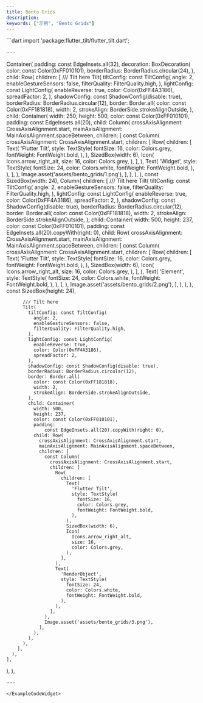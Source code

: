```yaml
---
title: Bento Grids
description:
keywords: ["示例", "Bento Grids"]
---
```


<ExampleCodeWidget name="BentoGrids" height={1150} previewText="预览" codeText="代码">
```dart
import 'package:flutter_tilt/flutter_tilt.dart';

······

Container(
  padding: const EdgeInsets.all(32),
  decoration: BoxDecoration(
    color: const Color(0xFF010101),
    borderRadius: BorderRadius.circular(24),
  ),
  child: Row(
    children: [
      /// Tilt here
      Tilt(
        tiltConfig: const TiltConfig(
          angle: 2,
          enableGestureSensors: false,
          filterQuality: FilterQuality.high,
        ),
        lightConfig: const LightConfig(
          enableReverse: true,
          color: Color(0xFF4A3186),
          spreadFactor: 2,
        ),
        shadowConfig: const ShadowConfig(disable: true),
        borderRadius: BorderRadius.circular(12),
        border: Border.all(
          color: const Color(0xFF181818),
          width: 2,
          strokeAlign: BorderSide.strokeAlignOutside,
        ),
        child: Container(
          width: 250,
          height: 500,
          color: const Color(0xFF010101),
          padding: const EdgeInsets.all(20),
          child: Column(
            crossAxisAlignment: CrossAxisAlignment.start,
            mainAxisAlignment: MainAxisAlignment.spaceBetween,
            children: [
              const Column(
                crossAxisAlignment: CrossAxisAlignment.start,
                children: [
                  Row(
                    children: [
                      Text(
                        'Flutter Tilt',
                        style: TextStyle(
                          fontSize: 16,
                          color: Colors.grey,
                          fontWeight: FontWeight.bold,
                        ),
                      ),
                      SizedBox(width: 6),
                      Icon(
                        Icons.arrow_right_alt,
                        size: 16,
                        color: Colors.grey,
                      ),
                    ],
                  ),
                  Text(
                    'Widget',
                    style: TextStyle(
                      fontSize: 24,
                      color: Colors.white,
                      fontWeight: FontWeight.bold,
                    ),
                  ),
                ],
              ),
              Image.asset('assets/bento_grids/1.png'),
            ],
          ),
        ),
      ),
      const SizedBox(width: 24),
      Column(
        children: [
          /// Tilt here
          Tilt(
            tiltConfig: const TiltConfig(
              angle: 2,
              enableGestureSensors: false,
              filterQuality: FilterQuality.high,
            ),
            lightConfig: const LightConfig(
              enableReverse: true,
              color: Color(0xFF4A3186),
              spreadFactor: 2,
            ),
            shadowConfig: const ShadowConfig(disable: true),
            borderRadius: BorderRadius.circular(12),
            border: Border.all(
              color: const Color(0xFF181818),
              width: 2,
              strokeAlign: BorderSide.strokeAlignOutside,
            ),
            child: Container(
              width: 500,
              height: 237,
              color: const Color(0xFF010101),
              padding:
                  const EdgeInsets.all(20).copyWith(right: 0),
              child: Row(
                crossAxisAlignment: CrossAxisAlignment.start,
                mainAxisAlignment: MainAxisAlignment.spaceBetween,
                children: [
                  const Column(
                    crossAxisAlignment: CrossAxisAlignment.start,
                    children: [
                      Row(
                        children: [
                          Text(
                            'Flutter Tilt',
                            style: TextStyle(
                              fontSize: 16,
                              color: Colors.grey,
                              fontWeight: FontWeight.bold,
                            ),
                          ),
                          SizedBox(width: 6),
                          Icon(
                            Icons.arrow_right_alt,
                            size: 16,
                            color: Colors.grey,
                          ),
                        ],
                      ),
                      Text(
                        'Element',
                        style: TextStyle(
                          fontSize: 24,
                          color: Colors.white,
                          fontWeight: FontWeight.bold,
                        ),
                      ),
                    ],
                  ),
                  Image.asset('assets/bento_grids/2.png'),
                ],
              ),
            ),
          ),
          const SizedBox(height: 24),

          /// Tilt here
          Tilt(
            tiltConfig: const TiltConfig(
              angle: 2,
              enableGestureSensors: false,
              filterQuality: FilterQuality.high,
            ),
            lightConfig: const LightConfig(
              enableReverse: true,
              color: Color(0xFF4A3186),
              spreadFactor: 2,
            ),
            shadowConfig: const ShadowConfig(disable: true),
            borderRadius: BorderRadius.circular(12),
            border: Border.all(
              color: const Color(0xFF181818),
              width: 2,
              strokeAlign: BorderSide.strokeAlignOutside,
            ),
            child: Container(
              width: 500,
              height: 237,
              color: const Color(0xFF010101),
              padding:
                  const EdgeInsets.all(20).copyWith(right: 0),
              child: Row(
                crossAxisAlignment: CrossAxisAlignment.start,
                mainAxisAlignment: MainAxisAlignment.spaceBetween,
                children: [
                  const Column(
                    crossAxisAlignment: CrossAxisAlignment.start,
                    children: [
                      Row(
                        children: [
                          Text(
                            'Flutter Tilt',
                            style: TextStyle(
                              fontSize: 16,
                              color: Colors.grey,
                              fontWeight: FontWeight.bold,
                            ),
                          ),
                          SizedBox(width: 6),
                          Icon(
                            Icons.arrow_right_alt,
                            size: 16,
                            color: Colors.grey,
                          ),
                        ],
                      ),
                      Text(
                        'RenderObject',
                        style: TextStyle(
                          fontSize: 24,
                          color: Colors.white,
                          fontWeight: FontWeight.bold,
                        ),
                      ),
                    ],
                  ),
                  Image.asset('assets/bento_grids/3.png'),
                ],
              ),
            ),
          ),
        ],
      ),
    ],
  ),
),

······
```
</ExampleCodeWidget>
